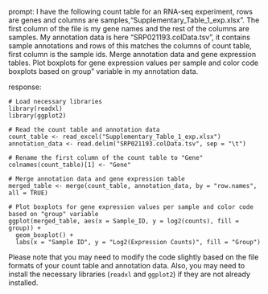 prompt:
I have the following count table for an RNA-seq experiment, rows are genes and columns are samples,"Supplementary_Table_1_exp.xlsx". The first column of the file is my gene names and the rest of the columns are samples. My annotation data is here "SRP021193.colData.tsv", it contains sample annotations and rows of this matches the columns of count table, first column is the sample ids. Merge annotation data and gene expression tables. Plot boxplots for gene expression values per sample and color code boxplots based on group" variable in my annotation data.

response:
```
# Load necessary libraries
library(readxl)
library(ggplot2)

# Read the count table and annotation data
count_table <- read_excel("Supplementary_Table_1_exp.xlsx")
annotation_data <- read.delim("SRP021193.colData.tsv", sep = "\t")

# Rename the first column of the count table to "Gene"
colnames(count_table)[1] <- "Gene"

# Merge annotation data and gene expression table
merged_table <- merge(count_table, annotation_data, by = "row.names", all = TRUE)

# Plot boxplots for gene expression values per sample and color code based on "group" variable
ggplot(merged_table, aes(x = Sample_ID, y = log2(counts), fill = group)) +
  geom_boxplot() +
  labs(x = "Sample ID", y = "Log2(Expression Counts)", fill = "Group")
```

Please note that you may need to modify the code slightly based on the file formats of your count table and annotation data. Also, you may need to install the necessary libraries (`readxl` and `ggplot2`) if they are not already installed.
